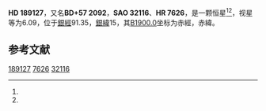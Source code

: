 {{Starbox begin
| name = HD 189127
}}
{{Starbox observe
| epoch = [[J2000.0|J2000.0]]
| constell = {{星座名待查}}<ref name=SIMBAD>{{cite web
 | url=http://simbad.u-strasbg.fr/simbad/sim-id?Ident=HR+7626
 | title=Pulsating variable Star
 | publisher=Centre de Données astronomiques de Strasbourg
 | work=SIMBAD
 | accessdate=2012-07-13
 | archive-date=2021-02-16
 | archive-url=https://web.archive.org/web/20210216222337/http://simbad.u-strasbg.fr/simbad/sim-id?Ident=HR+7626
 }}</ref><ref name=DATA>{{cite web
 | url=http://vizier.u-strasbg.fr/viz-bin/VizieR-5?-out.add=.&-source=5050&-corr=PK=HR&-out.max=9999&HR=7626
 | title=VizieR Detailed Page
 | accessdate=2012-07-13
 | archive-date=2016-03-05
 | archive-url=https://web.archive.org/web/20160305052327/http://vizier.u-strasbg.fr/viz-bin/VizieR-5?-out.add=.&-source=5050&-corr=PK=HR&-out.max=9999&HR=7626
 | dead-url=no
 }}</ref>
| 星官 = 
| ra = {{RA|19|55|22.1}}<ref name=SIMBAD /><ref name=DATA />
| dec = {{DEC|+58|15|1}}<ref name=SIMBAD /><ref name=DATA />
| appmag_v = 6.09<ref name=SIMBAD /><ref name=DATA />
}}
{{Starbox character
| class = G9III<ref name=SIMBAD /><ref name=DATA />
| b-v = 1.02<ref name=SIMBAD /><ref name=DATA />
| u-b = <ref name=SIMBAD /><ref name=DATA />
| r-i = <ref name=SIMBAD /><ref name=DATA />
| variable = 
}}
{{Starbox astrometry
| radial_v = 
| prop_mo_ra = -17
| parallax = 
| p_error = 
}}
{{Starbox catalog
| names =BD+57 2092，[[SAO星表|SAO]] 32116，[[HD星表|HD]] 189127，[[HR星表|HR]] 7626}}
{{Starbox reference |Simbad=HR+7626}}
{{Starbox end}}

'''HD 189127'''，又名'''BD+57 2092'''，'''SAO 32116'''、'''HR 7626'''，是一颗恒星<ref name=SIMBAD /><ref name=DATA />，视星等为6.09，位于[[銀道座標系|銀經]]91.35，[[銀道座標系|銀緯]]15，其[[B1900.0|B1900.0]]坐标为赤經{{RA|19|53|23}}，赤緯{{DEC|+57|15|9}}。

== 参考文献 ==
{{reflist}}

{{star-stub}}

[[Category:HD和HDE天體|189127]]
[[Category:HR天體|7626]]
[[Category:SAO天體|32116]]